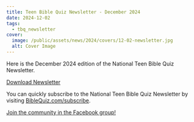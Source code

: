 ```yaml
---
title: Teen Bible Quiz Newsletter - December 2024
date: 2024-12-02
tags:
  - tbq_newsletter
cover:
  image: /public/assets/news/2024/covers/12-02-newsletter.jpg
  alt: Cover Image
---
```


Here is the December 2024 edition of the National Teen Bible Quiz Newsletter.

<a href="https://biblequiz.com/assets/news/2024/12-newsletter.pdf" class="btn btn-primary">Download Newsletter</a>

You can quickly subscribe to the National Teen Bible Quiz Newsletter by visiting [BibleQuiz.com/subscribe](https://biblequiz.com/subscribe/).

[Join the community in the Facebook group!](https://www.facebook.com/groups/agbiblequiz)

